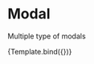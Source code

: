 

<Meta title="Design System/Other/Dark Mode" component={Divider} />

# Modal

Multiple type of modals


<Canvas>
  <Story
    name="Divider"  parameters={{backgrounds: { default: 'dark' }}}
    args={{
      mode: "dark",
    }}
  >
    {Template.bind({})}
  </Story>
</Canvas>